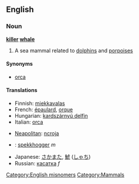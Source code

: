 {{wikipedia2|orca}} <!-- Avoids redirect -->
==English==
===Noun===
'''[[killer]] [[whale]]'''

# A sea mammal related to [[dolphin]]s and [[porpoise]]s

====Synonyms====
*[[orca]]

====Translations====
{{top}}
*Finnish: [[miekkavalas]]
*French: [[épaulard]], [[orque]]
*Hungarian: [[kardszárnyú delfin]]
*Italian: [[orca]]
{{mid}}
*[[Neapolitan]]: [[ncroja]]
*{{no}}: [[spekkhogger]] ''m''
*Japanese: [[さかまた]], [[鯱]] ([[しゃち]])
*Russian: [[касатка]] ''f''
{{bottom}}

[[Category:English misnomers]]
[[Category:Mammals]]